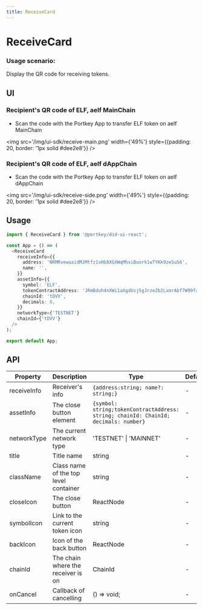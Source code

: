 ```yaml
---
title: ReceiveCard
---
```


# ReceiveCard

### Usage scenario: 
Display the QR code for receiving tokens.

## UI

### Recipient's QR code of ELF, aelf MainChain

- Scan the code with the Portkey App to transfer ELF token on aelf MainChain

<img src='/img/ui-sdk/receive-main.png' width={'49%'} style={{padding: 20, border: '1px solid #dee2e8'}} />

### Recipient's QR code of ELF, aelf dAppChain

- Scan the code with the Portkey App to transfer ELF token on aelf dAppChain

<img src='/img/ui-sdk/receive-side.png' width={'49%'} style={{padding: 20, border: '1px solid #dee2e8'}} />

## Usage

```typescript
import { ReceiveCard } from '@portkey/did-ui-react';

const App = () => (
  <ReceiveCard
    receiveInfo={{
      address: 'NRMRvewuaidMJMtfz1sHb8XGXWqMhxiBuork1wTYKk9zeSuS6',
      name: '',
    }}
    assetInfo={{
      symbol: 'ELF',
      tokenContractAddress: 'JRmBduh4nXWi1aXgdUsj5gJrzeZb2LxmrAbf7W99faZSvoAaE',
      chainId: 'tDVV',
      decimals: 8,
    }}
    networkType={'TESTNET'}
    chainId={'tDVV'}
  />
);

export default App;
```

## API


| Property    | Description                           | Type                                                                                | Default       | Version |
| ----------- | ------------------------------------- | ----------------------------------------------------------------------------------- | ------------- | ------- |
| receiveInfo | Receiver's info                       | `{address:string; name?: string;}`                                                  | -             |         |
| assetInfo   | The close button element              | `{symbol: string;tokenContractAddress: string; chainId: ChainId; decimals: number}` | -             |         |
| networkType | The current network type              | 'TESTNET' \| 'MAINNET'                                                               | -             | V2.0.0  |
| title       | Title name                            | string                                                                              | -             |         |
| className   | Class name of the top level container | string                                                                              | -             |         |
| closeIcon   | The close button                      | ReactNode                                                                           | -             |         |
| symbolIcon  | Link to the current token icon        | string                                                                              | -             | V2.0.0  |
| backIcon    | Icon of the back button               | ReactNode                                                                           | -             |         |
| chainId     | The chain where the receiver is on    | ChainId                                                                             | -             |         |
| onCancel    | Callback of cancelling                | () => void;                                                                         | -             |         |
